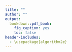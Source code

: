 ```yaml
---
title: ""
author: ""
output:
  bookdown::pdf_book:
    fig_caption: yes
    toc: false
header-includes:
  - \usepackage{algorithm2e}
---
```


<!-- ## Pseudocode -->

\begin{algorithm}[H]
\DontPrintSemicolon
\SetAlgoLined
\SetKwInOut{Input}{Input}
\Input{The sets of Categories, Documents, CodeGroups, and DocGroups\\
$Categories=\{cat_1, cat_2, ..., cat_n\}$\\
$Documents=\{doc_1, doc_2, ..., doc_m\}$\\
$CodeGroups=\{codeGroup_1, codeGroup_2, ..., codeGroup_o\}$\\
$DocGroups=\{docGroup_1, docGroup_2, ..., docGroup_p\}$
}
\Input{The mappings of categories to documents, of categories to code groups, and of documents to document groups\\
$Occurrence: (category \subseteq Categories) \mapsto (document \subseteq Document)$\\
$CodeGroup: (category \subseteq Categories) \mapsto (codeGroup \subseteq CodeGroups)$\\
$DocGroup: (doc \subseteq Documents) \mapsto (docGroup \subseteq DocGroups)$
}

\BlankLine

\KwResult{A directed graph: $G=(Nodes,Links)$ with elements as nodes, and direct and indirect links}

\BlankLine

$Nodes \longleftarrow Codes \cup Documents \cup CodeGroups \cup DocGroups$\;
$Links \longleftarrow \emptyset$\;

\BlankLine

\ForEach{$category \in Categories$}{
  \nl\If{$(category \mapsto document) \in Occurrence$}{
    $Links \leftarrow Links \cup (category, document)$
  }

  \nl\If{$(category \mapsto codeGroup) \in CodeGroup$}{
    $Links \leftarrow Links \cup (category, codeGroup)$
  }
}

\BlankLine

\ForEach{$document \in Documents$}{
  \nl\If{$(document \mapsto docGroup) \in DocGroup$}{
    $Links \leftarrow Links \cup (document, docGroup)$
  }
}

\BlankLine

\ForEach{$category \in Categories$}{
  \nl\If{$(category \mapsto document) \in Occurrence$ {\bf and} $(document \mapsto docGroup) \in DocGroup$}{
    $Links \leftarrow Links \cup (category, docGroup)$
  }

  \BlankLine

  \nl\If{$(category \mapsto document) \in Occurrence$ {\bf and} $(document \mapsto docGroup) \in DocGroup$ {\bf and} $(category \mapsto codeGroup) \in CodeGroup$}{
    $Links \leftarrow Links \cup (codeGroup, docGroup)$
  }
}

\BlankLine

\Return{$G=(Nodes,Links)$}

\end{algorithm}

<!-- \begin{algorithm}[H]
\DontPrintSemicolon
\SetAlgoLined
\KwResult{Graph}
\SetKwInOut{Input}{Input}
\SetKwInOut{Output}{Output}
\Input{The graph from set one $G=(Nodes,Links)$.}
\Output{The project as a graph.}
\BlankLine

\end{algorithm} -->

<!-- Create a new $node$ object\;
  $node.type \longleftarrow DetermineType(el)$\;
  $node.name \longleftarrow el.name$\;
  $Nodes \cup node$\; 
  
  \Switch{$node.type$}{
    \uCase{code}{\;
    }
  }
  
  -->

<!-- \ForEach{$el \in Elements$}{
  Create a new $node$\;
  node.type \longleftarrow DetermineType(el)\;
  node.name \longleftarrow el.name\;
  $N \cup node$
}

\ForEach{$rel \in Relations$}{
  Create a new $link$\;
  link.source \longleftarrow DetermineSource(rel)\;
  link.target \longleftarrow DetermineTarget(rel)\;
  $L \cup link$
} -->
